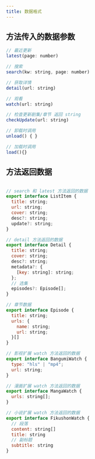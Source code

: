 ```yaml
---
title: 数据格式
---
```


## 方法传入的数据参数

```javascript
// 最近更新
latest(page: number)

// 搜索
search(kw: string, page: number)

// 获取详情
detail(url: string)

// 观看
watch(url: string)

// 检查更新剧集/章节 返回 string
checkUpdate(url: string)

// 卸载时调用
unload() { }

// 加载时调用
load(){}
```

## 方法返回数据

```javascript

// search 和 latest 方法返回的数据
export interface ListItem {
  title: string;
  url: string;
  cover: string;
  desc?: string;
  update?: string;
}

// detail 方法返回的数据
export interface Detail {
  title: string;
  cover: string;
  desc?: string;
  metadata?: {
    [key: string]: string;
  };
  // 选集
  episodes?: Episode[];
}

// 章节数据
export interface Episode {
  title: string;
  urls: {
    name: string;
    url: string;
  }[]
}

// 影视扩展 watch 方法返回的数据
export interface BangumiWatch {
  type: "hls" | "mp4";
  url: string;
}

// 漫画扩展 watch 方法返回的数据
export interface MangaWatch {
  urls: string[];
}

// 小说扩展 watch 方法返回的数据
export interface FikushonWatch {
  // 段落
  content: string[]
  title: string
  // 副标题
  subtitle: string
}

```
